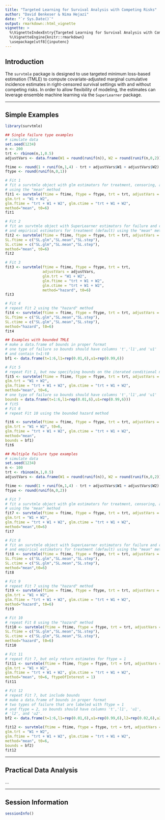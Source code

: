 ```yaml
---
title: "Targeted Learning for Survival Analysis with Competing Risks"
author: "David Benkeser & Nima Hejazi"
date: "`r Sys.Date()`"
output: rmarkdown::html_vignette
vignette: >
  %\VignetteIndexEntry{Targeted Learning for Survival Analysis with Competing Risks}
  %\VignetteEngine{knitr::rmarkdown}
  \usepackage[utf8]{inputenc}
---
```


## Introduction

The `survtmle` package is designed to use targeted minimum loss-based estimation
(TMLE) to compute covariate-adjusted marginal cumulative incidence estimates in
right-censored survival settings with and without competing risks. In order to
allow flexibility of modeling, the estimates can leverage ensemble machine
learning via the `SuperLearner` package.

---

## Simple Examples

```r
library(survtmle)
```

```r
## Single failure type examples
# simulate data
set.seed(1234)
n <- 200
trt <- rbinom(n,1,0.5)
adjustVars <- data.frame(W1 = round(runif(n)), W2 = round(runif(n,0,2)))

ftime <- round(1 + runif(n,1,4) - trt + adjustVars$W1 + adjustVars$W2)
ftype <- round(runif(n,0,1))
```

```r
# Fit 1
# fit a survtmle object with glm estimators for treatment, censoring, and failure
# using the "mean" method
fit1 <- survtmle(ftime = ftime, ftype = ftype, trt = trt, adjustVars = adjustVars,
glm.trt = "W1 + W2", 
glm.ftime = "trt + W1 + W2", glm.ctime = "trt + W1 + W2", 
method="mean", t0=6)
fit1

# Fit 2
# fit an survtmle object with SuperLearner estimators for failure and censoring
# and empirical estimators for treatment (default) using the "mean" method
fit2 <- survtmle(ftime = ftime, ftype = ftype, trt = trt, adjustVars = adjustVars,
SL.ftime = c("SL.glm","SL.mean","SL.step"), 
SL.ctime = c("SL.glm","SL.mean","SL.step"), 
method="mean", t0=6)
fit2

# Fit 3
fit3 <- survtmle(ftime = ftime, ftype = ftype, trt = trt,
                 adjustVars = adjustVars,
                 glm.trt = "W1 + W2",
                 glm.ftime = "trt + W1 + W2",
                 glm.ctime = "trt + W1 + W2",
                 method="hazard", t0=6)
fit3

# Fit 4
# repeat Fit 2 using the "hazard" method
fit4 <- survtmle(ftime = ftime, ftype = ftype, trt = trt, adjustVars = adjustVars,
SL.ftime = c("SL.glm","SL.mean","SL.step"), 
SL.ctime = c("SL.glm","SL.mean","SL.step"), 
method="hazard", t0=6)
fit4
```

```r
## Examples with bounded TMLE
# make a data.frame of bounds in proper format
# one type of failure so bounds should have columns 't','l1',and 'u1'
# and contain t=1:t0 
bf1 <- data.frame(t=1:6,l1=rep(0.01,6),u1=rep(0.99,6))

# Fit 5
# repeat Fit 1, but now specifying bounds on the iterated conditional means
fit5 <- survtmle(ftime = ftime, ftype = ftype, trt = trt, adjustVars = adjustVars,
glm.trt = "W1 + W2", 
glm.ftime = "trt + W1 + W2", glm.ctime = "trt + W1 + W2", 
method="mean", t0=6,
# one type of failure so bounds should have columns 't','l1',and 'u1'
bounds = data.frame(t=1:6,l1=rep(0.01,6),u1=rep(0.99,6)))
# fit5
# Fit 6
# repeat Fit 10 using the bounded hazard method

fit6 <- survtmle(ftime = ftime, ftype = ftype, trt = trt, adjustVars = adjustVars,
glm.trt = "W1 + W2", t0=6,
glm.ftime = "trt + W1 + W2", glm.ctime = "trt + W1 + W2", 
method="mean", 
bounds = bf1)
fit6

## Multiple failure type examples
# simulate data
set.seed(1234)
n <- 100
trt <- rbinom(n,1,0.5)
adjustVars <- data.frame(W1 = round(runif(n)), W2 = round(runif(n,0,2)))

ftime <- round(1 + runif(n,1,4) - trt + adjustVars$W1 + adjustVars$W2)
ftype <- round(runif(n,0,2))

# Fit 7
# fit a survtmle object with glm estimators for treatment, censoring, and failure
# using the "mean" method
fit7 <- survtmle(ftime = ftime, ftype = ftype, trt = trt, adjustVars = adjustVars,
glm.trt = "W1 + W2", 
glm.ftime = "trt + W1 + W2", glm.ctime = "trt + W1 + W2", 
method="mean",t0=6)
fit7

# Fit 8
# fit an survtmle object with SuperLearner estimators for failure and censoring
# and empirical estimators for treatment (default) using the "mean" method
fit8 <- survtmle(ftime = ftime, ftype = ftype, trt = trt, adjustVars = adjustVars,
SL.ftime = c("SL.glm","SL.mean","SL.step"), 
SL.ctime = c("SL.glm","SL.mean","SL.step"), 
method="mean",t0=6)
fit8

# Fit 9
# repeat Fit 7 using the "hazard" method 
fit9 <- survtmle(ftime = ftime, ftype = ftype, trt = trt, adjustVars = adjustVars,
glm.trt = "W1 + W2", 
glm.ftime = "trt + W1 + W2", glm.ctime = "trt + W1 + W2", 
method="hazard", t0=6)
fit9

# Fit 10
# repeat Fit 8 using the "hazard" method
fit10 <- survtmle(ftime = ftime, ftype = ftype, trt = trt, adjustVars = adjustVars,
SL.ftime = c("SL.glm","SL.mean","SL.step"), 
SL.ctime = c("SL.glm","SL.mean","SL.step"), 
method="hazard", t0=6)
fit10 

# Fit 11
# repeat Fit 7, but only return estimates for ftype = 1
fit11 <- survtmle(ftime = ftime, ftype = ftype, trt = trt, adjustVars = adjustVars,
glm.trt = "W1 + W2", 
glm.ftime = "trt + W1 + W2", glm.ctime = "trt + W1 + W2", 
method="mean", t0=6, ftypeOfInterest = 1)
fit11

# Fit 12 
# repeat Fit 7, but include bounds
# make a data.frame of bounds in proper format
# two types of failure that are labeled with ftype = 1
# and ftype = 2, so bounds should have columns 't','l1', 'u1',
# 'l2', and 'u2'.
bf2 <- data.frame(t=1:6,l1=rep(0.01,6),u1=rep(0.99,6),l2=rep(0.02,6),u2=rep(0.99,6))

fit12 <- survtmle(ftime = ftime, ftype = ftype, trt = trt, adjustVars = adjustVars,
glm.trt = "W1 + W2", 
glm.ftime = "trt + W1 + W2", glm.ctime = "trt + W1 + W2", 
method="mean", t0=6, 
bounds = bf2)
fit12
```

---

## Practical Data Analysis

...

---

## Session Information

```r
sessionInfo()
```
